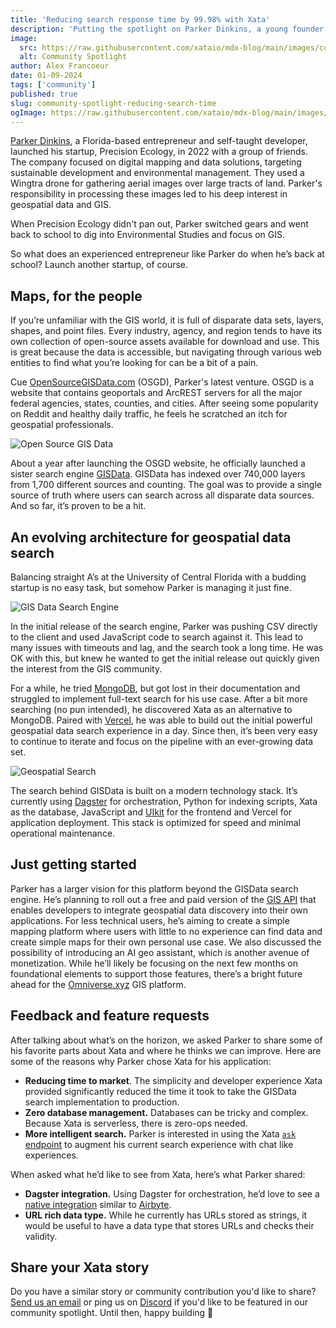 ```yaml
---
title: 'Reducing search response time by 99.98% with Xata'
description: 'Putting the spotlight on Parker Dinkins, a young founder with a love for geospatial data who recently launched GISData.io.'
image:
  src: https://raw.githubusercontent.com/xataio/mdx-blog/main/images/community-spotlight-reducing-search-response-time-by-99-percent.jpg
  alt: Community Spotlight
author: Alex Francoeur
date: 01-09-2024
tags: ['community']
published: true
slug: community-spotlight-reducing-search-time
ogImage: https://raw.githubusercontent.com/xataio/mdx-blog/main/images/community-spotlight-reducing-search-response-time-by-99-percent.jpg
---
```


[Parker Dinkins](https://www.linkedin.com/in/john-parker-dinkins/), a Florida-based entrepreneur and self-taught developer, launched his startup, Precision Ecology, in 2022 with a group of friends. The company focused on digital mapping and data solutions, targeting sustainable development and environmental management. They used a Wingtra drone for gathering aerial images over large tracts of land. Parker's responsibility in processing these images led to his deep interest in geospatial data and GIS.

When Precision Ecology didn't pan out, Parker switched gears and went back to school to dig into Environmental Studies and focus on GIS.

So what does an experienced entrepreneur like Parker do when he’s back at school? Launch another startup, of course.

## Maps, for the people

If you’re unfamiliar with the GIS world, it is full of disparate data sets, layers, shapes, and point files. Every industry, agency, and region tends to have its own collection of open-source assets available for download and use. This is great because the data is accessible, but navigating through various web entities to find what you’re looking for can be a bit of a pain.

Cue [OpenSourceGISData.com](http://OpenSourceGISData.com) (OSGD), Parker's latest venture. OSGD is a website that contains geoportals and ArcREST servers for all the major federal agencies, states, counties, and cities. After seeing some popularity on Reddit and healthy daily traffic, he feels he scratched an itch for geospatial professionals.

![Open Source GIS Data](/images/cs-osgd.png)

About a year after launching the OSGD website, he officially launched a sister search engine [GISData](https://gisdata.io/). GISData has indexed over 740,000 layers from 1,700 different sources and counting. The goal was to provide a single source of truth where users can search across all disparate data sources. And so far, it’s proven to be a hit.

## An evolving architecture for geospatial data search

Balancing straight A’s at the University of Central Florida with a budding startup is no easy task, but somehow Parker is managing it just fine.

![GIS Data Search Engine](/images/cs-gisdata.png)

In the initial release of the search engine, Parker was pushing CSV directly to the client and used JavaScript code to search against it. This lead to many issues with timeouts and lag, and the search took a long time. He was OK with this, but knew he wanted to get the initial release out quickly given the interest from the GIS community.

For a while, he tried [MongoDB](https://www.mongodb.com/), but got lost in their documentation and struggled to implement full-text search for his use case. After a bit more searching (no pun intended), he discovered Xata as an alternative to MongoDB. Paired with [Vercel](https://vercel.com/), he was able to build out the initial powerful geospatial data search experience in a day. Since then, it’s been very easy to continue to iterate and focus on the pipeline with an ever-growing data set.

![Geospatial Search](/images/cs-gis-search.png)

The search behind GISData is built on a modern technology stack. It’s currently using [Dagster](https://dagster.io/) for orchestration, Python for indexing scripts, Xata as the database, JavaScript and [UIkit](https://getuikit.com/) for the frontend and Vercel for application deployment. This stack is optimized for speed and minimal operational maintenance.

## Just getting started

Parker has a larger vision for this platform beyond the GISData search engine. He’s planning to roll out a free and paid version of the [GIS API](https://docs.gisapi.io/) that enables developers to integrate geospatial data discovery into their own applications. For less technical users, he’s aiming to create a simple mapping platform where users with little to no experience can find data and create simple maps for their own personal use case. We also discussed the possibility of introducing an AI geo assistant, which is another avenue of monetization. While he’ll likely be focusing on the next few months on foundational elements to support those features, there’s a bright future ahead for the [Omniverse.xyz](https://Omniverse.XYZ) GIS platform.

## Feedback and feature requests

After talking about what’s on the horizon, we asked Parker to share some of his favorite parts about Xata and where he thinks we can improve. Here are some of the reasons why Parker chose Xata for his application:

- **Reducing time to market**. The simplicity and developer experience Xata provided significantly reduced the time it took to take the GISData search implementation to production.
- **Zero database management.** Databases can be tricky and complex. Because Xata is serverless, there is zero-ops needed.
- **More intelligent search.** Parker is interested in using the Xata [`ask` endpoint](https://xata.io/docs/sdk/ask) to augment his current search experience with chat like experiences.

When asked what he’d like to see from Xata, here’s what Parker shared:

- **Dagster integration.** Using Dagster for orchestration, he’d love to see a [native integration](https://xata.canny.io/feature-requests/p/dagster-guide-or-integration) similar to [Airbyte](https://xata.io/docs/integrations/airbyte).
- **URL rich data type.** While he currently has URLs stored as strings, it would be useful to have a data type that stores URLs and checks their validity.

## Share your Xata story

Do you have a similar story or community contribution you'd like to share? [Send us an email](mailto:communityspotlight@xata.io) or ping us on [Discord](https://xata.io/discord) if you'd like to be featured in our community spotlight. Until then, happy building 🦋
